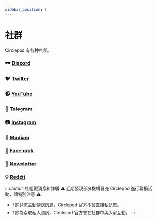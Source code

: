 ```yaml
---
sidebar_position: 1
---
```


# 社群

Circlepod 有各种社群。

### 🕶 [Discord](https://discord.com/invite/sVNJ5tb8wR)

### 🐦 [Twitter](https://twitter.com/CirclepodP)

### 📹 [YouTube](https://www.youtube.com/channel/UCH-HXR7OgqpZdfe6__iXuJA)

### 💬 [Telegram](https://t.me/circlepod)

### 📷 [Instagram](https://www.instagram.com/circlepodp/)

### 📰 [Medium](https://medium.com/circlepod-labs)

### 📣 [Facebook](https://www.facebook.com/CirclepodP/)

### 📩 [Newsletter](https://subscription.circlepod.app/?via=twitter-profile-webview)

### 💡 [Reddit](https://www.reddit.com/r/circlepod/)

:::caution 杜絕假消息和詐騙
⚠️ 近期發現部分機構冒充 Circlepod 進行募捐活動，請特別注意 ⚠️ 
- ❗️ 除非您主動傳送訊息，Circlepod 官方不會直接私訊您。
- ❗️ 除為索取私人資訊，Circlepod 官方會在社群中與大家互動。
:::